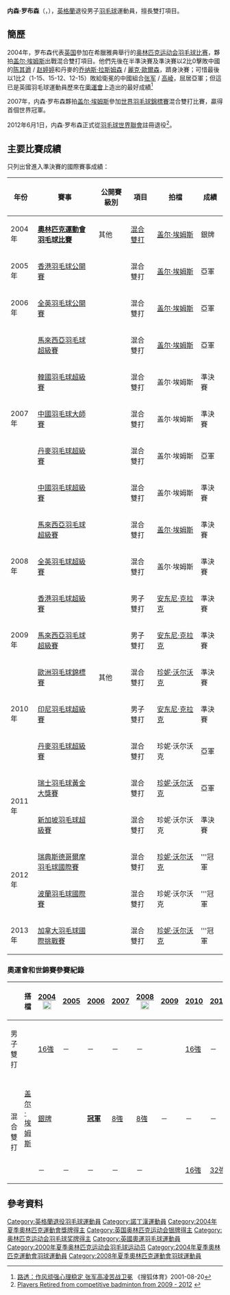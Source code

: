 {{noteTA|G1=Badminton}}
{{Infobox 羽球選手
| playername              = 内森·罗布森<br/>{{lang|en|Nathan Robertson}}
| image                   = Badminton-nathan robertson.jpg
| size                    = 200px
| caption                 = 
| birth_name              = Nathan James Robertson
| date_of_birth           = {{birth_date_and_age|1977|5|30}}<ref name="BWF_Profile">[http://bwfcontent.tournamentsoftware.com/profile/biography.aspx?id=20B5BC86-2D31-406F-8027-C0B6FF343FF4 Profile of Nathan ROBERTSON (7572)]{{en}}</ref>
| place_of_birth          = {{ENG}}[[诺丁汉|诺丁汉]]
| height                  = {{height|m=1.88}}<ref name="BWF_Profile"/>
| weight                  = {{weight|kg=82}}<ref name="BWF_Profile"/>
| event                   = 男子雙打、混合雙打
| country                 = {{ENG}}
| years_started           = 
| years_retired           = 2012年
| handedness              = 右手<ref name="BWF_Profile"/>
| coach                   = 
| highest_ranking         = 第5位（混雙）
| date_of_highest_ranking = 2010年11月25日 <ref name="ranking">[http://bwfcontent.tournamentsoftware.com/ranking/player.aspx?id=2247&player=107921 BWF World Ranking - Ranking of Nathan ROBERTSON (7572)] {{Wayback|url=http://bwfcontent.tournamentsoftware.com/ranking/player.aspx?id=2247&player=107921 |date=20210106064928 }}{{en}}</ref>
| current_ranking         = 現已退役
| date_of_current_ranking = 
| played                  = 408勝–194負（男雙）<br/>115勝–71負（混雙）
| titles                  = [[File:Gold_medal_world_centered-2.svg|15px]] [[世界羽毛球錦標賽|世錦賽]]：1（混雙）
| bwf_profile             = 20B5BC86-2D31-406F-8027-C0B6FF343FF4
| bwf_id                  = 7572
| updated                 = 2012年11月26日
}}
{{MedalTableTop}}
{{MedalSport | 男子[[羽毛球|羽毛球]]}}
{{MedalCountry | {{UK}}}}
{{MedalCompetition|[[奧林匹克運動會|奧林匹克運動會]]}}
{{MedalSilver | [[2004年夏季奧林匹克運動會|2004年 雅典]] | [[2004年夏季奧林匹克運動會羽毛球比賽|混合雙打]]}}
{{MedalCountry | {{ENG}}}}
{{MedalCompetition | [[世界羽毛球錦標賽|世界羽毛球錦標賽]]}}
{{MedalGold | [[2006年世界羽毛球錦標賽|2006年 馬德里]] | 混合雙打 }}
{{MedalCompetition | [[蘇迪曼盃|蘇迪曼盃]]}}
{{MedalBronze| [[2007年蘇迪曼盃|2007年 格拉斯哥]] | [[2007年蘇迪曼盃|混合團體]]}}
{{MedalCompetition | [[英聯邦運動會|英聯邦運動會]]}}
{{MedalGold | [[2006年英联邦运动会|2006年 墨爾本]] | [[2006年英聯邦運動會羽毛球比賽|混合雙打]]}}
{{MedalSilver | [[2006年英联邦运动会|2006年 墨爾本]] | [[2006年英聯邦運動會羽毛球比賽|混合團體]]}}
{{MedalSilver | [[2010年英联邦运动会|2010年 德里]] | [[2010年英聯邦運動會羽毛球比賽|男子雙打]] }}
{{MedalSilver | [[2010年英联邦运动会|2010年 德里]] | [[2010年英聯邦運動會羽毛球比賽|混合雙打]] }}
{{MedalBronze | [[2010年英联邦运动会|2010年 德里]] | [[2010年英聯邦運動會羽毛球比賽|混合團體]] }}
{{MedalCompetition | [[歐洲羽毛球錦標賽|歐洲羽毛球錦標賽]]}}
{{MedalBronze| [[1998年歐洲羽毛球錦標賽|1998年 索菲亞]] | 男子雙打}}
{{MedalBronze| [[2000年歐洲羽毛球錦標賽|2000年 格拉斯哥]] | 男子雙打}}
{{MedalSilver| [[2002年歐洲羽毛球錦標賽|2002年 馬爾默]] | 男子雙打}}
{{MedalBronze| [[2002年歐洲羽毛球錦標賽|2002年 馬爾默]] | 混合雙打}}
{{MedalGold| [[2004年歐洲羽毛球錦標賽|2004年 日內瓦]] | 混合雙打}}
{{MedalSilver| [[2004年歐洲羽毛球錦標賽|2004年 日內瓦]] | 男子雙打}}
{{MedalBronze| [[2008年歐洲羽毛球錦標賽|2008年 海寧]] | 混合雙打}}
{{MedalBronze| [[2010年歐洲羽毛球錦標賽|2010年 曼徹斯特]] | 混合雙打}}
{{MedalBottom}}
'''内森·罗布森'''（{{lang-en|'''Nathan Robertson'''}}，{{bd|1977年|5月30日}}），[[英格蘭|英格蘭]]退役男子[[羽毛球|羽毛球]]運動員，擅長雙打項目。

==簡歷==
2004年，罗布森代表[[2004年奥林匹克运动会英国代表团|英国]]參加在希臘雅典舉行的[[2004年夏季奥林匹克运动会|奥林匹克运动会]][[2004年夏季奥林匹克运动会羽毛球比赛|羽毛球比赛]]，夥拍[[盖尔·埃姆斯|盖尔·埃姆斯]]出戰混合雙打項目。他們先後在半準決賽及準決賽以2比0擊敗中國的[[陈其遒|陈其遒]] / [[赵婷婷|赵婷婷]]和丹麥的[[乔纳斯·拉斯姆森|乔纳斯·拉斯姆森]] / [[麗克·歐爾森|麗克·歐爾森]]，躋身決賽；可惜最後以1比2（1-15、15-12、12-15）敗給衛冕的中國組合[[张军_(羽毛球运动员)|张军]] / [[高崚|高崚]]，屈居亞軍；但這已是英國羽毛球運動員歷來在[[夏季奥林匹克运动会羽毛球比赛|奧運會]]上造出的最好成績<ref>[http://sports.sohu.com/20040820/n221629574.shtml 路透：作风顽强心理稳定 张军高凌苦战卫冕] {{Wayback|url=http://sports.sohu.com/20040820/n221629574.shtml |date=20200801233850 }}《搜狐体育》2001-08-20</ref>

2007年，内森·罗布森夥拍[[盖尔·埃姆斯|盖尔·埃姆斯]]參加[[2006年世界羽毛球錦標賽|世界羽毛球錦標賽]]混合雙打比賽，贏得首個世界冠軍。

2012年6月1日，内森·罗布森正式從[[羽毛球世界聯會|羽毛球世界聯會]]註冊退役<ref>[http://www.bwfbadminton.org/file_download.aspx?id=414857&tid=1 Players Retired from competitive badminton from 2009 - 2012] {{Wayback|url=http://www.bwfbadminton.org/file_download.aspx?id=414857&tid=1 |date=20150923221747 }}{{en}}</ref>。

==主要比賽成績==
只列出曾進入準決賽的國際賽事成績：
{| class=wikitable style="text-align:center; font-size:small;" 
!width="50"|年份
!width="180"|賽事
!width="80"|公開賽級別
!width="60"|項目
!width="120"|拍檔
!width="50"|成績
|-
!rowspan="1"|2004年
|'''[[2004年夏季奧林匹克運動會羽毛球比賽|奧林匹克運動會羽毛球比賽]]'''
|其他
|[[2004年夏季奧林匹克運動會羽毛球混合雙打比賽|混合雙打]]
|[[盖尔·埃姆斯|盖尔·埃姆斯]]
|bgcolor="silver"|銀牌
|-
!rowspan="1"|2005年
|[[2005年香港羽毛球公開賽|香港羽毛球公開賽]]
|
|混合雙打
|[[盖尔·埃姆斯|盖尔·埃姆斯]]
|bgcolor="silver"|亞軍
|-
!rowspan="1"|2006年
|[[2006年全英羽毛球公開賽|全英羽毛球公開賽]]
|
|混合雙打
|[[盖尔·埃姆斯|盖尔·埃姆斯]]
|bgcolor="silver"|亞軍
|-
!rowspan="5"|2007年
|[[2007年馬來西亞羽毛球超級賽|馬來西亞羽毛球超級賽]]
|{{BWFSS}}
|混合雙打
|[[盖尔·埃姆斯|盖尔·埃姆斯]]
|bgcolor="silver"|亞軍
|-
|[[2007年韓國羽毛球超級賽|韓國羽毛球超級賽]]
|{{BWFSS}}
|混合雙打
|盖尔·埃姆斯
|bgcolor="#b8860b"|準決賽
|-
|[[2007年中國羽毛球大師賽|中國羽毛球大師賽]]
|{{BWFSS}}
|混合雙打
|盖尔·埃姆斯
|bgcolor="#b8860b"|準決賽
|-
|[[2007年丹麥羽毛球超級賽|丹麥羽毛球超級賽]]
|{{BWFSS}}
|混合雙打
|盖尔·埃姆斯
|bgcolor="silver"|亞軍
|-
|[[2007年中國羽毛球超級賽|中國羽毛球超級賽]]
|{{BWFSS}}
|混合雙打
|盖尔·埃姆斯
|bgcolor="#b8860b"|準決賽
|-
!rowspan="3"|2008年
|[[2008年馬來西亞羽毛球超級賽|馬來西亞羽毛球超級賽]]
|{{BWFSS}}
|混合雙打
|[[盖尔·埃姆斯|盖尔·埃姆斯]]
|bgcolor="#b8860b"|準決賽
|-
|[[2008年全英羽毛球超級賽|全英羽毛球超級賽]]
|{{BWFSS}}
|混合雙打
|盖尔·埃姆斯
|bgcolor="#b8860b"|準決賽
|-
|[[2008年香港羽毛球超級賽|香港羽毛球超級賽]]
|{{BWFSS}}
|男子雙打
|[[安东尼·克拉克|安东尼·克拉克]]
|bgcolor="#b8860b"|準決賽
|-
!rowspan="1"|2009年
|[[2009年馬來西亞羽毛球超級賽|馬來西亞羽毛球超級賽]]
|{{BWFSS}}
|男子雙打
|[[安东尼·克拉克|安东尼·克拉克]]
|bgcolor="#b8860b"|準決賽
|-
!rowspan="3"|2010年
|[[2010年歐洲羽毛球錦標賽|歐洲羽毛球錦標賽]]
|其他
|混合雙打
|[[珍妮·沃尔沃克|珍妮·沃尔沃克]]
|bgcolor="#b8860b"|準決賽
|-
|[[2010年印度尼西亞羽毛球超級賽|印尼羽毛球超級賽]]
|{{BWFSS}}
|男子雙打
|[[安东尼·克拉克|安东尼·克拉克]]
|bgcolor="#b8860b"|準決賽
|-
|[[2010年丹麥羽毛球超級賽|丹麥羽毛球超級賽]]
|{{BWFSS}}
|混合雙打
|珍妮·沃尔沃克
|bgcolor="silver"|亞軍
|-
!rowspan="2"|2011年
|[[2011年瑞士羽毛球黃金大獎賽|瑞士羽毛球黃金大獎賽]]
|{{BWFGPG}}
|混合雙打
|[[珍妮·沃尔沃克|珍妮·沃尔沃克]]
|bgcolor="silver"|亞軍
|-
|[[2011年新加坡羽毛球超級賽|新加坡羽毛球超級賽]]
|{{BWFSS}}
|混合雙打
|珍妮·沃尔沃克
|bgcolor="#b8860b"|準決賽
|-
!rowspan="2"|2012年
|[[2012年瑞典斯德哥爾摩羽毛球國際賽|瑞典斯德哥爾摩羽毛球國際賽]]
|{{BWFIC}}
|混合雙打
|[[珍妮·沃尔沃克|珍妮·沃尔沃克]]
|bgcolor="gold"|'''冠軍
|-
|[[2012年波蘭羽毛球國際賽|波蘭羽毛球國際賽]]
|{{BWFIC}}
|混合雙打
|珍妮·沃尔沃克
|bgcolor="gold"|'''冠軍
|-
!rowspan="1"|2013年
|[[2013年加拿大羽毛球國際挑戰賽|加拿大羽毛球國際挑戰賽]]
|{{BWFIC}}
|混合雙打
|[[珍妮·沃尔沃克|珍妮·沃尔沃克]]
|bgcolor="gold"|'''冠軍
|}
{{BWF賽事級別索引/2007}}

===奧運會和世錦賽參賽紀錄===
{| class=wikitable style="text-align:center; font-size:small;" 
!
!搭檔
!width="80"|[[2004年夏季奧林匹克運動會羽毛球比賽|2004]] [[File:Olympic_rings_without_rims.svg|20px]] 
!width="50"|[[2005年世界羽毛球錦標賽|2005]]
!width="50"|[[2006年世界羽毛球錦標賽|2006]]
!width="50"|[[2007年世界羽毛球錦標賽|2007]]
!width="80"|[[2008年夏季奧林匹克運動會羽毛球比賽|2008]] [[File:Olympic_rings_without_rims.svg|20px]]
!width="50"|[[2009年世界羽毛球錦標賽|2009]]
!width="50"|[[2010年世界羽毛球錦標賽|2010]]
!width="50"|[[2011年世界羽毛球錦標賽|2011]]
|-
!width="80"|男子雙打
|align="left"|{{nowrap|[[安东尼·克拉克|安东尼·克拉克]]}}
|[[2004年夏季奧林匹克運動會羽毛球男子雙打比賽|16強]]
|－
|－
|－
|－
|{{nowrap|[[2009年世界羽毛球錦標賽男子雙打項目|48強]] (退賽)}}
|[[2010年世界羽毛球錦標賽男子雙打項目|16強]]
|－
|-
|
|-
!rowspan="2" width="80"|混合雙打
|align="left"|[[盖尔·埃姆斯|盖尔·埃姆斯]]
|bgcolor="silver"|{{silver02}} [[2004年夏季奧林匹克運動會羽毛球混合雙打比賽|銀牌]]
|{{nowrap|[[2005年世界羽毛球錦標賽混合雙打項目|64強]] (退賽)}}
|bgcolor="gold"|'''[[2006年世界羽毛球錦標賽混合雙打項目|冠軍]]'''
|[[2007年世界羽毛球錦標賽混合雙打項目|8強]]
|[[2008年夏季奧林匹克運動會羽毛球女子雙打比賽|8強]]
|－
|－
|－
|-
|align="left"|{{nowrap|[[珍妮·沃尔沃克|珍妮·沃尔沃克]]}}
|－
|－
|－
|－
|－
|{{nowrap|[[2009年世界羽毛球錦標賽混合雙打項目|48強]] (退賽)}}
|[[2010年世界羽毛球錦標賽混合雙打項目|16強]]
|[[2011年世界羽毛球錦標賽混合雙打項目|32強]]
|}

==參考資料==
{{reflist}}

{{世界羽毛球錦標賽混雙冠軍}}

{{DEFAULTSORT:Robertson, Nathan}}
[[Category:英格蘭退役羽毛球運動員|Category:英格蘭退役羽毛球運動員]]
[[Category:諾丁漢運動員|Category:諾丁漢運動員]]
[[Category:2004年夏季奧林匹克運動會獎牌得主|Category:2004年夏季奧林匹克運動會獎牌得主]]
[[Category:英国奥林匹克运动会银牌得主|Category:英国奥林匹克运动会银牌得主]]
[[Category:奥林匹克运动会羽毛球奖牌得主|Category:奥林匹克运动会羽毛球奖牌得主]]
[[Category:英國奧運羽毛球運動員|Category:英國奧運羽毛球運動員]]
[[Category:2000年夏季奥林匹克运动会羽毛球运动员|Category:2000年夏季奥林匹克运动会羽毛球运动员]]
[[Category:2004年夏季奧林匹克運動會羽球運動員|Category:2004年夏季奧林匹克運動會羽球運動員]]
[[Category:2008年夏季奧林匹克運動會羽球運動員|Category:2008年夏季奧林匹克運動會羽球運動員]]